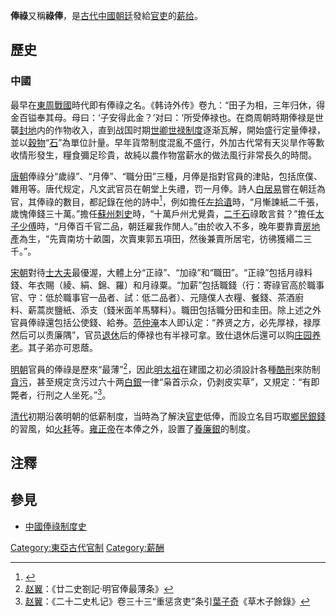 {{wwv|area=中國}}
'''俸祿'''又稱'''祿俸'''，是[[中國古代|古代]][[朝廷|中國朝廷]]發給[[官吏|官吏]]的[[薪酬|薪给]]。

==歷史==
===中國===
最早在[[東周|東周]][[戰國|戰國]]時代即有俸祿之名。《韩诗外传》卷九：“田子为相，三年归休，得金百镒奉其母。母曰：‘子安得此金？’对曰：‘所受俸禄也。在商周朝時期俸禄是世襲[[封地|封地]]内的作物收入，直到战国时期[[世袭|世卿世禄制度]]逐渐瓦解，開始盛行定量俸禄，並以[[穀物|穀物]]“[[石|石]]”為單位計量。早年貨幣制度混亂不盛行，外加古代常有天災旱作等歉收情形發生，糧食彌足珍貴，故純以農作物當薪水的做法風行非常長久的時間。

[[唐朝|唐朝]]俸祿分“歲祿”、“月俸”、“職分田”三種，月俸是指對官員的津貼，包括庶僕、雜用等。唐代规定，凡文武官员在朝堂上失禮，罚一月俸。詩人[[白居易|白居易]]嘗在朝廷為官，其俸祿的數目，都記錄在他的詩中<ref>{{cite book|author=[[鄭瑄|鄭瑄]]|title=《昨非庵日纂》}}</ref>，例如擔任[[左拾遺|左拾遺]]時，“月慚諫紙二千張，歲愧俸錢三十萬。”擔任[[蘇州|蘇州]][[刺史|刺史]]時，“十萬戶州尤覺貴，[[二千石|二千石]]祿敢言貧？”擔任[[太子少傅|太子少傅]]時，“月俸百千官二品，朝廷雇我作閒人。”由於收入不多，晚年要靠賣[[房地產|房地產]]為生，“先賣南坊十畝園，次賣東郭五項田，然後兼賣所居宅，彷彿獲緡二三千。”。

[[宋朝|宋朝]]對待[[士大夫|士大夫]]最優渥，大體上分“正祿”、“加祿”和“職田”。“正祿”包括月祿料錢、年衣賜（綾、絹、錦、羅）和月祿粟。“加薪”包括職錢（行：寄祿官高於職事官、守：低於職事官一品者、試：低二品者）、元隨僕人衣糧、餐錢、茶酒廚<br>料、薪蒿炭鹽紙、添支（錢米面羊馬驛料）。職田包括職分田和圭田。除上述之外官員俸祿還包括公使錢、給券。[[范仲淹|范仲淹]]本人即认定：“养贤之方，必先厚禄，禄厚然后可以责廉隅”，官员[[退休|退休]]后的俸禄也有半禄可拿。致仕退休后還可以购[[庄园|庄园]][[养老|养老]]。其子弟亦可恩蔭。

[[明朝|明朝]]官員的俸祿是歷來“最薄”<ref>[[赵翼|赵翼]]：《廿二史劄記·明官俸最薄条》</ref>，因此[[明太祖|明太祖]]在建國之初必須設計各種[[酷刑|酷刑]]來防制[[貪污|貪污]]，甚至規定贪污过六十两[[银两|白銀]]一律“枭首示众，仍剥皮实草”，又規定：“有即斃者，行刑之人坐死。”<ref>[[赵翼|赵翼]]：《二十二史札记》卷三十三“重惩贪吏”条引[[葉子奇|葉子奇]]《草木子餘錄》</ref>。

[[清代|清代]]初期沿袭明朝的低薪制度，当時為了解決[[官吏|官吏]]低俸，而設立名目巧取[[鄉民|鄉民]][[銀錢|銀錢]]的習風，如[[火耗|火耗]]等。[[雍正帝|雍正帝]]在本俸之外，設置了[[養廉銀|養廉銀]]的制度。

== 注釋 ==
{{reflist}}

== 參見 ==
* [[中國俸祿制度史|中國俸祿制度史]]

[[Category:東亞古代官制|Category:東亞古代官制]]
[[Category:薪酬|Category:薪酬]]